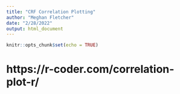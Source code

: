 ```yaml
---
title: "CRF Correlation Plotting"
author: "Meghan Fletcher"
date: "2/28/2022"
output: html_document
---
```


```r
knitr::opts_chunk$set(echo = TRUE)
```

# https://r-coder.com/correlation-plot-r/
